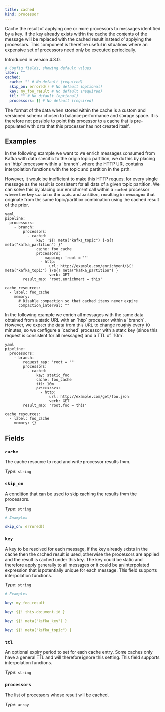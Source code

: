 ```yaml
---
title: cached
kind: processor
---
```


Cache the result of applying one or more processors to messages identified by a key. If the key already exists within the cache the contents of the message will be replaced with the cached result instead of applying the processors. This component is therefore useful in situations where an expensive set of processors need only be executed periodically.

Introduced in version 4.3.0.

```yml
# Config fields, showing default values
label: ""
cached:
  cache: "" # No default (required)
  skip_on: errored() # No default (optional)
  key: my_foo_result # No default (required)
  ttl: "" # No default (optional)
  processors: [] # No default (required)
```

The format of the data when stored within the cache is a custom and versioned schema chosen to balance performance and storage space. It is therefore not possible to point this processor to a cache that is pre-populated with data that this processor has not created itself.

## Examples

<Tabs>
<TabItem label="Cached Enrichment">
In the following example we want to we enrich messages consumed from Kafka with data specific to the origin topic partition, we do this by placing an `http` processor within a `branch`, where the HTTP URL contains interpolation functions with the topic and partition in the path.

However, it would be inefficient to make this HTTP request for every single message as the result is consistent for all data of a given topic partition. We can solve this by placing our enrichment call within a `cached` processor where the key contains the topic and partition, resulting in messages that originate from the same topic/partition combination using the cached result of the prior.

```
yaml
pipeline:
  processors:
    - branch:
        processors:
          - cached:
              key: '${! meta("kafka_topic") }-${! meta("kafka_partition") }'
              cache: foo_cache
              processors:
                - mapping: 'root = ""'
                - http:
                    url: http://example.com/enrichment/${! meta("kafka_topic") }/${! meta("kafka_partition") }
                    verb: GET
        result_map: 'root.enrichment = this'

cache_resources:
  - label: foo_cache
    memory:
      # Disable compaction so that cached items never expire
      compaction_interval: ""

```

</TabItem>
<TabItem label="Periodic Global Enrichment">
In the following example we enrich all messages with the same data obtained from a static URL with an `http` processor within a `branch`. However, we expect the data from this URL to change roughly every 10 minutes, so we configure a `cached` processor with a static key (since this request is consistent for all messages) and a TTL of `10m`.

```
yaml
pipeline:
  processors:
    - branch:
        request_map: 'root = ""'
        processors:
          - cached:
              key: static_foo
              cache: foo_cache
              ttl: 10m
              processors:
                - http:
                    url: http://example.com/get/foo.json
                    verb: GET
        result_map: 'root.foo = this'

cache_resources:
  - label: foo_cache
    memory: {}

```

</TabItem>
</Tabs>

## Fields

### `cache`

The cache resource to read and write processor results from.


*Type*: `string`


### `skip_on`

A condition that can be used to skip caching the results from the processors.


*Type*: `string`


```yml
# Examples

skip_on: errored()
```

### `key`

A key to be resolved for each message, if the key already exists in the cache then the cached result is used, otherwise the processors are applied and the result is cached under this key. The key could be static and therefore apply generally to all messages or it could be an interpolated expression that is potentially unique for each message.
This field supports interpolation functions.


*Type*: `string`


```yml
# Examples

key: my_foo_result

key: ${! this.document.id }

key: ${! meta("kafka_key") }

key: ${! meta("kafka_topic") }
```

### `ttl`

An optional expiry period to set for each cache entry. Some caches only have a general TTL and will therefore ignore this setting.
This field supports interpolation functions.


*Type*: `string`


### `processors`

The list of processors whose result will be cached.


*Type*: `array`



